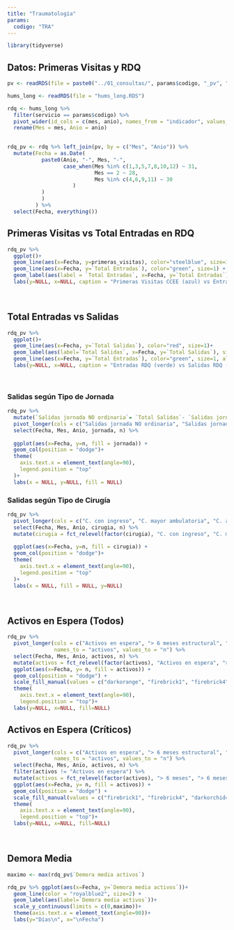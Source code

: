 ```yaml
---
title: "Traumatología"
params:
  codigo: "TRA"
---
```


```r
library(tidyverse)

```



## Datos: Primeras Visitas y  RDQ

```r

pv <- readRDS(file = paste0("../01_consultas/", params$codigo, "_pv", ".RDS"))

hums_long <- readRDS(file = "hums_long.RDS")

rdq <- hums_long %>% 
  filter(servicio == params$codigo) %>%
  pivot_wider(id_cols = c(mes, anio), names_from = "indicador", values_from = valor) %>%
  rename(Mes = mes, Anio = anio) 
         

rdq_pv <- rdq %>% left_join(pv, by = c("Mes", "Anio")) %>% 
  mutate(Fecha = as.Date(
           paste0(Anio, "-", Mes, "-", 
                  case_when(Mes %in% c(1,3,5,7,8,10,12) ~ 31, 
                            Mes == 2 ~ 28,
                            Mes %in% c(4,6,9,11) ~ 30
                     )
           )
           )
         ) %>% 
  select(Fecha, everything())

```


## Primeras Visitas vs Total Entradas en RDQ

```r

rdq_pv %>%
  ggplot()+
  geom_line(aes(x=Fecha, y=primeras_visitas), color="steelblue", size=1, alpha = 0.5)+
  geom_line(aes(x=Fecha, y=`Total Entradas`), color="green", size=1) +
  geom_label(aes(label = `Total Entradas`, x=Fecha, y=`Total Entradas`), size=3) +
  labs(y=NULL, x=NULL, caption = "Primeras Visitas CCEE (azul) vs Entradas RDQ (verde)")

```



<br>

## Total Entradas vs Salidas

```r


rdq_pv %>%
  ggplot()+
  geom_line(aes(x=Fecha, y=`Total Salidas`), color="red", size=1)+
  geom_label(aes(label=`Total Salidas`, x=Fecha, y=`Total Salidas`), size=3)+
  geom_line(aes(x=Fecha, y=`Total Entradas`), color="green", size=1, alpha=0.3) +
  labs(y=NULL, x=NULL, caption = "Entradas RDQ (verde) vs Salidas RDQ (rojo)")

```

<br>


### Salidas según Tipo de Jornada


```r


rdq_pv %>% 
  mutate(`Salidas jornada NO ordinaria`= `Total Salidas`- `Salidas jornada ordinaria`) %>%
  pivot_longer(cols = c("Salidas jornada NO ordinaria", "Salidas jornada ordinaria"),names_to = "jornada", values_to = "n") %>%
  select(Fecha, Mes, Anio, jornada, n) %>%
  
  ggplot(aes(x=Fecha, y=n, fill = jornada)) +
  geom_col(position = "dodge")+
  theme(
    axis.text.x = element_text(angle=90),
    legend.position = "top"
  )+
  labs(x = NULL, y=NULL, fill = NULL)


```


### Salidas según Tipo de Cirugía



```r

rdq_pv %>% 
  pivot_longer(cols = c("C. con ingreso", "C. mayor ambulatoria", "C. ambulante"),names_to = "cirugia", values_to = "n") %>%
  select(Fecha, Mes, Anio, cirugia, n) %>%
  mutate(cirugia = fct_relevel(factor(cirugia), "C. con ingreso", "C. mayor ambulatoria", "C. ambulante")) %>%
  
  ggplot(aes(x=Fecha, y=n, fill = cirugia)) +
  geom_col(position = "dodge")+
  theme(
    axis.text.x = element_text(angle=90),
    legend.position = "top"
  )+
  labs(x = NULL, fill = NULL, y=NULL)

```


<br>


## Activos en Espera (Todos)

```r

rdq_pv %>% 
  pivot_longer(cols = c("Activos en espera", "> 6 meses estructural", "> 6 meses", "Pacientes garantia superada"),
               names_to = "activos", values_to = "n") %>%
  select(Fecha, Mes, Anio, activos, n) %>%
  mutate(activos = fct_relevel(factor(activos), "Activos en espera", "> 6 meses", "> 6 meses estructural", "Pacientes garantia superada")) %>%
  ggplot(aes(x=Fecha, y= n, fill = activos)) +
  geom_col(position = "dodge") +
  scale_fill_manual(values = c("darkorange", "firebrick1", "firebrick4", "darkorchid4"))+
  theme(
    axis.text.x = element_text(angle=90),
    legend.position = "top")+
  labs(y=NULL, x=NULL, fill=NULL)

```


## Activos en Espera (Críticos)

```r

rdq_pv %>% 
  pivot_longer(cols = c("Activos en espera", "> 6 meses estructural", "> 6 meses", "Pacientes garantia superada"),
               names_to = "activos", values_to = "n") %>%
  select(Fecha, Mes, Anio, activos, n) %>%
  filter(activos != "Activos en espera") %>%
  mutate(activos = fct_relevel(factor(activos), "> 6 meses", "> 6 meses estructural", "Pacientes garantia superada")) %>%
  ggplot(aes(x=Fecha, y= n, fill = activos)) +
  geom_col(position = "dodge") +
  scale_fill_manual(values = c("firebrick1", "firebrick4", "darkorchid4"))+
  theme(
    axis.text.x = element_text(angle=90),
    legend.position = "top")+
  labs(y=NULL, x=NULL, fill=NULL)
```



<br>

## Demora Media

```r

maximo <- max(rdq_pv$`Demora media activos`)

rdq_pv %>% ggplot(aes(x=Fecha, y=`Demora media activos`))+  
  geom_line(color = "royalblue2", size=2) +
  geom_label(aes(label=`Demora media activos`))+
  scale_y_continuous(limits = c(0,maximo))+
  theme(axis.text.x = element_text(angle=90))+
  labs(y="Días\n", x="\nFecha")

```

